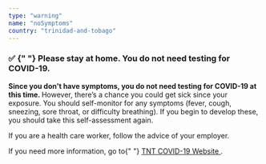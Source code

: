 ```yaml
---
type: "warning"
name: "noSymptoms"
country: "trinidad-and-tobago"
---
```


<h3>
  <span role="img" aria-label="green-check">
    ✅
  </span>{" "}
  Please stay at home. You do not need testing for COVID-19.
</h3>
<p>
  <strong>
    Since you don't have symptoms, you do not need testing for COVID-19 at
    this time.
  </strong>
  However, there’s a chance you could get sick since your exposure. You
  should self-monitor for any symptoms (fever, cough, sneezing, sore
  throat, or difficulty breathing). If you begin to develop these, you
  should take this self-assessment again.
</p>
<p>
  If you are a health care worker, follow the advice of your employer.
</p>
<p>
  If you need more information, go to{" "}
  <a
    href="http://www.health.gov.tt/sitepages/default.aspx?id=292"
    target="_blank"
    rel="noopener noreferrer"
  >
    TNT COVID-19 Website
  </a>
  .
</p>